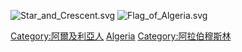 [[File:Star_and_Crescent.svg|right]] 
[[Image:Flag_of_Algeria.svg|right]]

[[Category:阿爾及利亞人|Category:阿爾及利亞人]]
[[Category:各國穆斯林|Algeria]]
[[Category:阿拉伯穆斯林|Category:阿拉伯穆斯林]]